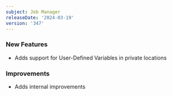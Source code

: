 ```yaml
---
subject: Job Manager
releaseDate: '2024-03-19'
version: '347'
---
```


### New Features

* Adds support for User-Defined Variables in private locations

### Improvements

* Adds internal improvements
